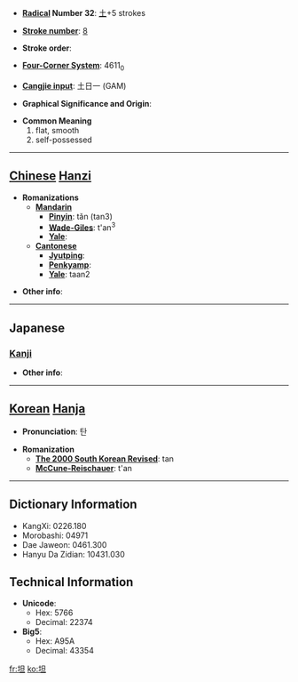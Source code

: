 * '''[[Wiktionary:Chinese radical index| Radical]] Number 32''': [[Wiktionary:Chinese radical index 土|土]]+5 strokes

* '''[[Wiktionary:Chinese total strokes index|Stroke number]]''': [[Wiktionary:Chinese total strokes index 8|8]]

* '''Stroke order''': 

* '''[[Wiktionary:Chinese four corner index|Four-Corner System]]''': 4611<sub>0</sub>

* '''[[Wiktionary:Chinese Cangjie index|Cangjie input]]''': 土日一 (GAM)

* '''Graphical Significance and Origin''': 

* '''Common Meaning'''
*#flat, smooth
*# self-possessed


----

== [[Chinese]] [[Hanzi]] ==

* '''Romanizations'''
** '''[[Mandarin]]'''
*** '''[[Pinyin]]''': tǎn (tan3)
*** '''[[Wade-Giles]]''': t'an<sup>3</sup>
*** '''[[Yale]]''': 
** '''[[Cantonese]]'''
*** '''[[Jyutping]]''':
*** '''[[Penkyamp]]''': 
*** '''[[Yale]]''': taan2

* '''Other info''': 

----

==Japanese==
===[[Kanji]]===
{{kanji|on readings=[[たん]] (tan)
|kun readings=[[たいら]] (taira)
}}

* '''Other info''':  

----

== [[Korean]] [[Hanja]] ==

* '''Pronunciation''': 탄

* '''Romanization'''
** '''[[The 2000 South Korean Revised Romanization|The 2000 South Korean Revised]]''': tan
** '''[[McCune-Reischauer]]''': t'an

----

== Dictionary Information ==

* KangXi: 0226.180
* Morobashi: 04971
* Dae Jaweon: 0461.300
* Hanyu Da Zidian: 10431.030

== Technical Information ==

* '''Unicode''':
** Hex: 5766
** Decimal: 22374
* '''Big5''':
** Hex: A95A
** Decimal: 43354

[[fr:坦]]
[[ko:坦]]